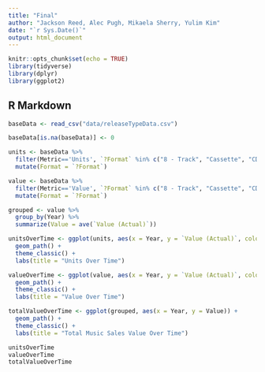```yaml
---
title: "Final"
author: "Jackson Reed, Alec Pugh, Mikaela Sherry, Yulim Kim"
date: "`r Sys.Date()`"
output: html_document
---
```


```r
knitr::opts_chunk$set(echo = TRUE)
library(tidyverse)
library(dplyr)
library(ggplot2)
```

## R Markdown

```r
baseData <- read_csv("data/releaseTypeData.csv")

baseData[is.na(baseData)] <- 0

units <- baseData %>%
  filter(Metric=='Units', `?Format` %in% c("8 - Track", "Cassette", "CD", "Download Album", "Paid Subscriptions") ) %>%
  mutate(Format = `?Format`)

value <- baseData %>%
  filter(Metric=='Value', `?Format` %in% c("8 - Track", "Cassette", "CD", "Download Album", "Paid Subscription")) %>%
  mutate(Format = `?Format`)

grouped <- value %>%
  group_by(Year) %>%
  summarize(Value = ave(`Value (Actual)`))
```

```r
unitsOverTime <- ggplot(units, aes(x = Year, y = `Value (Actual)`, colour = `Format`)) +
  geom_path() +
  theme_classic() +
  labs(title = "Units Over Time")

valueOverTime <- ggplot(value, aes(x = Year, y = `Value (Actual)`, colour = `Format`)) +
  geom_path() +
  theme_classic() +
  labs(title = "Value Over Time")

totalValueOverTime <- ggplot(grouped, aes(x = Year, y = Value)) +
  geom_path() +
  theme_classic() +
  labs(title = "Total Music Sales Value Over Time")

unitsOverTime
valueOverTime
totalValueOverTime
```